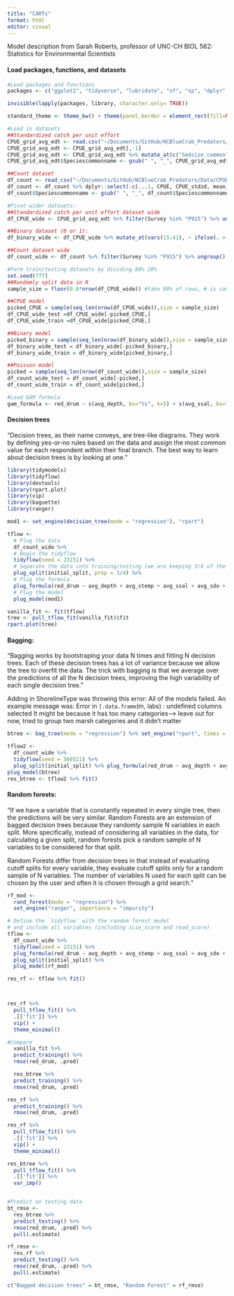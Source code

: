```yaml
---
title: "CARTs"
format: html
editor: visual
---
```


Model description from Sarah Roberts, professor of UNC-CH BIOL 562: Statistics for Environmental Scientists

#### Load packages, functions, and datasets

```r
#Load packages and functions 
packages <- c("ggplot2", "tidyverse", "lubridate", "sf", "sp", "dplyr", "rnaturalearth", "readr", "readxl", "spatialEco", "rstatix", "viridis", "BBmisc", "corrplot", "mgcv", "GGally")

invisible(lapply(packages, library, character.only= TRUE))

standard_theme <- theme_bw() + theme(panel.border = element_rect(fill=NA, colour = "black")) + theme(panel.grid.major = element_blank(), panel.grid.minor = element_blank()) + theme(legend.text.align= 0, legend.title= element_text(size = 12), legend.text = element_text(size= 10), axis.text=element_text(size=10), axis.title=element_text(size=12))

#Load in datasets
##Standardized catch per unit effort 
CPUE_grid_avg_edt <- read.csv("~/Documents/GitHub/NCBlueCrab_Predators/Data/CPUE/CPUE_grid_avg_edt.csv")
CPUE_grid_avg_edt <- CPUE_grid_avg_edt[,-1]
CPUE_grid_avg_edt <- CPUE_grid_avg_edt %>% mutate_at(c("Sedsize_common", "ShorelineType", "ITP", "Survey"), as.factor)
CPUE_grid_avg_edt$Speciescommonname <- gsub(" ", "_", CPUE_grid_avg_edt$Speciescommonname)

##Count dataset 
df_count <- read_csv("~/Documents/GitHub/NCBlueCrab_Predators/Data/CPUE/CPUE_grid_count_avg_edt.csv")  
df_count <- df_count %>% dplyr::select(-c(...1, CPUE, CPUE_stdzd, mean_CPUE, mean_CPUE_stdzd)) #need to remove or R will get confused 
df_count$Speciescommonname <- gsub(" ", "_", df_count$Speciescommonname)

#Pivot-wider datasets: 
##Standardized catch per unit effort dataset wide 
df_CPUE_wide <- CPUE_grid_avg_edt %>% filter(Survey %in% "P915") %>% ungroup() %>% pivot_wider(names_from = "Speciescommonname", values_from = "mean_CPUE_stdzd") %>% drop_na() #this removes three rows where NAs were present, feel comfortable doing this b/c a lot of most species had at least 1 NA (some 2), could be an issue from pulling the data or 

##Binary dataset (0 or 1):  
df_binary_wide <- df_CPUE_wide %>% mutate_at(vars(15:41), ~ ifelse(. > 0, 1, 0))

##Count dataset wide 
df_count_wide <- df_count %>% filter(Survey %in% "P915") %>% ungroup() %>% pivot_wider(names_from = "Speciescommonname", values_from = "avg_count") %>% drop_na()

#Form train/testing datasets by dividing 80% 20% 
set.seed(777)
##Randomly split data in R
sample_size = floor(0.8*nrow(df_CPUE_wide)) #take 80% of rows, # is same b/w dfs

##CPUE model
picked_CPUE = sample(seq_len(nrow(df_CPUE_wide)),size = sample_size)
df_CPUE_wide_test =df_CPUE_wide[-picked_CPUE,]
df_CPUE_wide_train =df_CPUE_wide[picked_CPUE,]

##Binary model
picked_binary = sample(seq_len(nrow(df_binary_wide)),size = sample_size)
df_binary_wide_test = df_binary_wide[-picked_binary,]
df_binary_wide_train = df_binary_wide[picked_binary,]

##Poisson model
picked = sample(seq_len(nrow(df_count_wide)),size = sample_size) 
df_count_wide_test = df_count_wide[-picked,]
df_count_wide_train = df_count_wide[picked,]

#Load GAM formula
gam_formula <- red_drum ~ s(avg_depth, bs="ts", k=5) + s(avg_ssal, bs="ts", k=5) + s(avg_stemp, bs="ts", k=5) + s(avg_sdo, bs="ts", k=5) + s(SAVDist_km, bs="ts", k=5) + s(InletDist_km, bs="ts", k=5) + s(NoFishRest, bs="ts", k=5) + s(atlantic_menhaden, bs="ts", k=5) + s(atlantic_croaker, bs="ts", k=5) + s(southern_flounder, bs="ts", k=5) + s(spot, bs="ts", k=5) + factor(FishingAll_num) + factor(Sedsize_common) + factor(ShorelineType)
```

#### Decision trees

"Decision trees, as their name conveys, are tree-like diagrams. They work by defining yes-or-no rules based on the data and assign the most common value for each respondent within their final branch. The best way to learn about decision trees is by looking at one."  

```r
library(tidymodels)
library(tidyflow)
library(devtools)
library(rpart.plot)
library(vip)
library(baguette)
library(ranger)

mod1 <- set_engine(decision_tree(mode = "regression"), "rpart")

tflow <-
  # Plug the data
  df_count_wide %>%
  # Begin the tidyflow
  tidyflow(seed = 23151) %>%
  # Separate the data into training/testing (we are keeping 3/4 of the data for training)
  plug_split(initial_split, prop = 3/4) %>%
  # Plug the formula
  plug_formula(red_drum ~ avg_depth + avg_stemp + avg_ssal + avg_sdo + SAVDist_km + InletDist_km + NoFishRest + atlantic_menhaden + atlantic_croaker + southern_flounder + FishingAll_num + Sedsize_common) %>%
  # Plug the model
  plug_model(mod1)

vanilla_fit <- fit(tflow)
tree <- pull_tflow_fit(vanilla_fit)$fit
rpart.plot(tree)
```

#### Bagging:

"Bagging works by bootstraping your data N times and fitting N decision trees. Each of these decision trees has a lot of variance because we allow the tree to overfit the data. The trick with bagging is that we average over the predictions of all the N decision trees, improving the high variability of each single decision tree." 

Adding in ShorelineType was throwing this error: All of the models failed. An example message was: Error in `[.data.frame`(m, labs) : undefined columns selected It might be because it has too many categories--\> leave out for now, tried to group two marsh categories and it didn't matter

```r
btree <- bag_tree(mode = "regression") %>% set_engine("rpart", times = 50)

tflow2 <-
  df_count_wide %>%
  tidyflow(seed = 566521) %>%
  plug_split(initial_split) %>% plug_formula(red_drum ~ avg_depth + avg_stemp + avg_ssal + avg_sdo + SAVDist_km + InletDist_km + NoFishRest + atlantic_menhaden + atlantic_croaker + southern_flounder + FishingAll_num + Sedsize_common) %>%
plug_model(btree)
res_btree <- tflow2 %>% fit()
```

#### Random forests: 

"If we have a variable that is constantly repeated in every single tree, then the predictions will be very similar. Random Forests are an extension of bagged decision trees because they randomly sample N variables in each split. More specifically, instead of considering all variables in the data, for calculating a given split, random forests pick a random sample of N variables to be considered for that split.

Random Forests differ from decision trees in that instead of evaluating cutoff splits for every variable, they evaluate cutoff splits only for a random sample of  N variables. The number of variables N used for each split can be chosen by the user and often it is chosen through a grid search." 
```r
rf_mod <-
  rand_forest(mode = "regression") %>%
  set_engine("ranger", importance = "impurity")

# Define the `tidyflow` with the random forest model
# and include all variables (including scie_score and read_score)
tflow <-
  df_count_wide %>%
  tidyflow(seed = 23151) %>%
  plug_formula(red_drum ~ avg_depth + avg_stemp + avg_ssal + avg_sdo + SAVDist_km + InletDist_km + NoFishRest + atlantic_menhaden + atlantic_croaker + southern_flounder + FishingAll_num + Sedsize_common) %>%
  plug_split(initial_split) %>%
  plug_model(rf_mod)

res_rf <- tflow %>% fit()



res_rf %>%
  pull_tflow_fit() %>%
  .[['fit']] %>%
  vip() +
  theme_minimal()
```

```r
#Compare 
  vanilla_fit %>%
  predict_training() %>%
  rmse(red_drum, .pred)

  res_btree %>%
  predict_training() %>%
  rmse(red_drum, .pred)

res_rf %>%
  predict_training() %>%
  rmse(red_drum, .pred)

res_rf %>%
  pull_tflow_fit() %>%
  .[['fit']] %>%
  vip() +
  theme_minimal()

res_btree %>%
  pull_tflow_fit() %>%
  .[['fit']] %>%
  var_imp()


#Predict on testing data
bt_rmse <-
  res_btree %>%
  predict_testing() %>%
  rmse(red_drum, .pred) %>%
  pull(.estimate)

rf_rmse <-
  res_rf %>%
  predict_testing() %>%
  rmse(red_drum, .pred) %>%
  pull(.estimate)

c("Bagged decision trees" = bt_rmse, "Random Forest" = rf_rmse)
```
